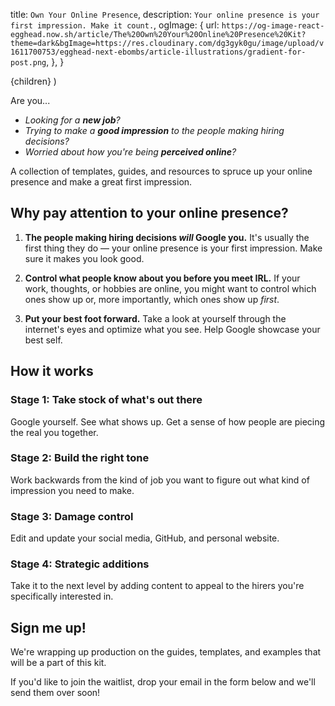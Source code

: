   title: `Own Your Online Presence`,
  description: `Your online presence is your first impression. Make it count.`,
  ogImage: {
    url: `https://og-image-react-egghead.now.sh/article/The%20Own%20Your%20Online%20Presence%20Kit?theme=dark&bgImage=https://res.cloudinary.com/dg3gyk0gu/image/upload/v1611700753/egghead-next-ebombs/article-illustrations/gradient-for-post.png`,
  },
}

  <UltimateGuide meta={meta}>{children}</UltimateGuide>
)

Are you...

- _Looking for a **new job**?_
- _Trying to make a **good impression** to the people making hiring decisions?_
- _Worried about how you're being **perceived online**?_

A collection of templates, guides, and resources to spruce up your online presence and make a great first impression.

## Why pay attention to your online presence?

1. **The people making hiring decisions _will_ Google you.** It's usually the first thing they do — your online presence is your first impression. Make sure it makes you look good.

2. **Control what people know about you before you meet IRL.** If your work, thoughts, or hobbies are online, you might want to control which ones show up or, more importantly, which ones show up _first_.

3. **Put your best foot forward.** Take a look at yourself through the internet's eyes and optimize what you see. Help Google showcase your best self.

## How it works

### Stage 1: Take stock of what's out there

Google yourself. See what shows up. Get a sense of how people are piecing the real you together.

### Stage 2: Build the right tone

Work backwards from the kind of job you want to figure out what kind of impression you need to make.

### Stage 3: Damage control

Edit and update your social media, GitHub, and personal website.

### Stage 4: Strategic additions

Take it to the next level by adding content to appeal to the hirers you're specifically interested in.

## Sign me up!

We're wrapping up production on the guides, templates, and examples that will be a part of this kit.

If you'd like to join the waitlist, drop your email in the form below and we'll send them over soon!


<EmailEntryForm />
